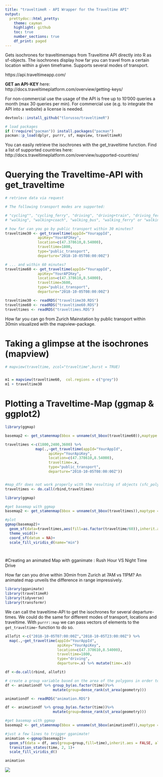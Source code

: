 ```yaml
---
title: "traveltimeR - API Wrapper for the Traveltime API"
output: 
  prettydoc::html_pretty:
    theme: cayman
    highlight: github
    toc: true 
    number_sections: true 
    df_print: paged
---
```


Gets isochrones for traveltimemaps from Traveltime API directly into R as sf-objects. The isochrones display how far you can travel from a certain location within a given timeframe. Supports several modes of transport. 

https://api.traveltimeapp.com/

__GET an API-KEY__ here: http://docs.traveltimeplatform.com/overview/getting-keys/

For non-commercial use the usage of the API is free up to 10'000 queries a month (max 30 queries per min). For commercial use (e.g. to integrate the API into a website) a license is needed. 


```r
devtools::install_github("tlorusso/traveltimeR")

# load packages
if (!require("pacman")) install.packages("pacman")
pacman::p_load(dplyr, purrr, sf, mapview, traveltimeR)

```

You can easily retrieve the isochrones with the get_traveltime function. Find a list of supported countries here: http://docs.traveltimeplatform.com/overview/supported-countries/

# Querying the Traveltime-API with get_traveltime
```r
# retrieve data via request 

# The following transport modes are supported:

# "cycling"", "cycling_ferry", "driving", "driving+train", "driving_ferry", "public_transport", 
# "walking", "walking+coach", "walking_bus", "walking_ferry" or "walking_train".

# how far can you go by public transport within 30 minutes?
traveltime30 <- get_traveltime(appId="YourappId",
               apiKey="YourAPIKey",
               location=c(47.378610,8.54000),
               traveltime=1800,
               type="public_transport",
               departure="2018-10-05T08:00:00Z")

# ... and within 60 minutes?
traveltime60 <- get_traveltime(appId="YourappId",
               apiKey="YourAPIKey",
               location=c(47.378610,8.54000),
               traveltime=3600,
               type="public_transport",
               departure="2018-10-05T08:00:00Z")

```

```r
traveltime30 <- readRDS("traveltime30.RDS")
traveltime60 <- readRDS("traveltime60.RDS")
traveltimes <- readRDS("traveltimes.RDS")
```

How far you can go from Zurich Mainstation by public transport within 30min visualized with the mapview-package.

# Taking a glimpse at the isochrones (mapview)
```r

# mapview(traveltime, zcol="traveltime",burst = TRUE)


m1 = mapview(traveltime60,  col.regions = c("grey"))
m1 + traveltime30


```


# Plotting a Traveltime-Map (ggmap & ggplot2)
```r

library(ggmap)

basemap2 <- get_stamenmap(bbox = unname(st_bbox(traveltime60)),maptype = "toner-hybrid")

traveltimes <-c(1800,2400,3600) %>% 
              map(.,~get_traveltime(appId="YourAppId",
                    apiKey="YourApiKey",
                    location=c(47.378610,8.54000),
                    traveltime=.x,
                    type="public_transport",
                    departure="2018-10-05T08:00:00Z"))


#map_dfr does not work properly with the resulting sf objects (sfc_polygons)
traveltimes <- do.call(rbind,traveltimes)
```


```r
library(ggmap)

#get basemap with ggmap
basemap2 <- get_stamenmap(bbox = unname(st_bbox(traveltimes)),maptype = "toner-hybrid")

#plot
ggmap(basemap2)+
  geom_sf(data=traveltimes,aes(fill=as.factor(traveltime/60)),inherit.aes = FALSE, colour=NA, alpha=0.4)+
  theme_void()+
  coord_sf(datum = NA)+
  scale_fill_viridis_d(name="min")

  
```

#Creating an animated Map with gganimate : Rush Hour VS Night Time Drive

How far can you drive within 30min from Zurich at 7AM vs 11PM? An animated map unveils the difference in range impressively.

```r

library(gganimate)
library(traveltimeR)
library(tidyverse)
library(transformr)

```

We can call the traveltime-API to get the isochrones for several departure-times. We could do the same for different modes of transport, locations and traveltime. With `purrr::map` we can pass vectors of elements to the `get_traveltime`- function to do so.
```r
allofit <-c("2018-10-05T07:00:00Z","2018-10-05T23:00:00Z") %>%
  map(.,~get_traveltime(appId="YourAppId",
                        apiKey="YourApiKey",
                        location=c(47.378610,8.54000),
                        traveltime=1800,
                        type="driving",
                        departure=.x) %>% mutate(time=.x))

df <-do.call(rbind, allofit)

# create a group variable based on the area of the polygons in order to assure a smooth transformation
df <- animationdf %>% group_by(as.factor(time))%>% 
                      mutate(group=dense_rank(st_area(geometry)))
```

```r
animationdf <- readRDS("animation.RDS")

df <- animationdf %>% group_by(as.factor(time))%>% 
                      mutate(group=dense_rank(st_area(geometry)))
```

```r
#get basemap with ggmap
basemap2 <- get_stamenmap(bbox = unname(st_bbox(animationdf)),maptype = "toner-hybrid")

#just a few lines to trigger gganimate!
animation <-ggmap(basemap2)+
  geom_sf(data = df, aes(group=group,fill=time),inherit.aes = FALSE, alpha=0.4, colour=NA)  +
  transition_states(time, 2, 1)+
  scale_fill_viridis_d()

animation

```
![](traveltime.gif)




